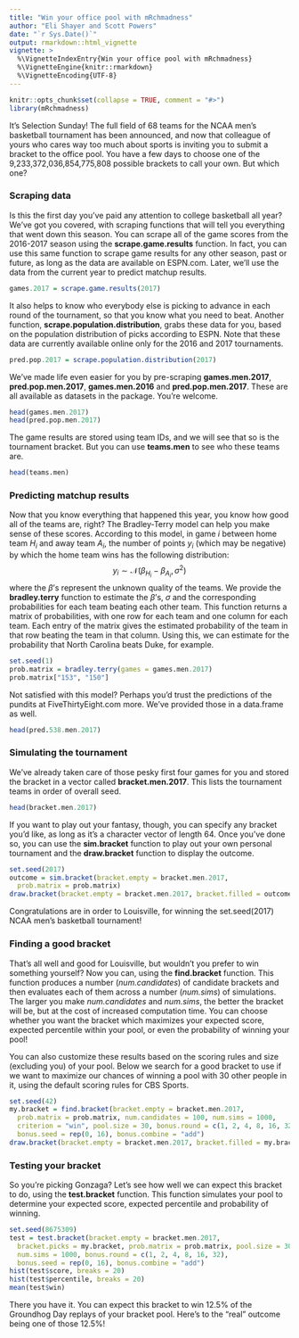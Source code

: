 ```yaml
---
title: "Win your office pool with mRchmadness"
author: "Eli Shayer and Scott Powers"
date: "`r Sys.Date()`"
output: rmarkdown::html_vignette
vignette: >
  %\VignetteIndexEntry{Win your office pool with mRchmadness}
  %\VignetteEngine{knitr::rmarkdown}
  %\VignetteEncoding{UTF-8}
---
```


```r
knitr::opts_chunk$set(collapse = TRUE, comment = "#>")
library(mRchmadness)
```

It's Selection Sunday! The full field of 68 teams for the NCAA men's basketball
tournament has been announced, and now that colleague of yours who cares way
too much about sports is inviting you to submit a bracket to the office pool.
You have a few days to choose one of the 9,233,372,036,854,775,808 possible
brackets to call your own. But which one?

### Scraping data

Is this the first day you've paid any attention to college basketball all year?
We've got you covered, with scraping functions that will tell you everything
that went down this season. You can scrape all of the game scores from the
2016-2017 season using the **scrape.game.results** function. In fact, you can
use this same function to scrape game results for any other season, past or
future, as long as the data are available on ESPN.com. Later, we'll use the
data from the current year to predict matchup results.

```r
games.2017 = scrape.game.results(2017)
```

It also helps to know who everybody else is picking to advance in each round of
the tournament, so that you know what you need to beat. Another function,
**scrape.population.distribution**, grabs these data for you, based on the
population distribution of picks according to ESPN. Note that these data are
currently available online only for the 2016 and 2017 tournaments.

```r
pred.pop.2017 = scrape.population.distribution(2017)
```

We've made life even easier for you by pre-scraping **games.men.2017**,
**pred.pop.men.2017**, **games.men.2016** and **pred.pop.men.2017**. These are
all available as datasets in the package. You're welcome.

```r
head(games.men.2017)
head(pred.pop.men.2017)
```

The game results are stored using team IDs, and we will see that so is the
tournament bracket. But you can use **teams.men** to see who these teams are.

```r
head(teams.men)
```

### Predicting matchup results

Now that you know everything that happened this year, you know how good all of
the teams are, right? The Bradley-Terry model can help you make sense of these
scores. According to this model, in game $i$ between home team $H_i$ and away
team $A_i$, the number of points $y_i$ (which may be negative) by which the
home team wins has the following distribution:
$$y_i\sim\mathcal N(\beta_{H_i} - \beta_{A_i}, \sigma^2)$$
where the $\beta$'s represent the unknown quality of the teams. We provide the
**bradley.terry** function to estimate the $\beta$'s, $\sigma$ and the
corresponding probabilities for each team beating each other team.  This
function returns a matrix of probabilities, with one row for each team and one
column for each team. Each entry of the matrix gives the estimated probability
of the team in that row beating the team in that column. Using this, we can
estimate for the probability that North Carolina beats Duke, for example.

```r
set.seed(1)
prob.matrix = bradley.terry(games = games.men.2017)
prob.matrix["153", "150"]
```

Not satisfied with this model? Perhaps you'd trust the predictions of the
pundits at FiveThirtyEight.com more. We've provided those in a data.frame as
well.

```r
head(pred.538.men.2017)
```

### Simulating the tournament

We've already taken care of those pesky first four games for you and stored the
bracket in a vector called **bracket.men.2017**. This lists the tournament
teams in order of overall seed.

```r
head(bracket.men.2017)
```

If you want to play out your fantasy, though, you can specify any bracket
you'd like, as long as it's a character vector of length 64. Once you've done
so, you can use the **sim.bracket** function to play out your own personal
tournament and the **draw.bracket** function to display the outcome.

```r
set.seed(2017)
outcome = sim.bracket(bracket.empty = bracket.men.2017,
  prob.matrix = prob.matrix)
draw.bracket(bracket.empty = bracket.men.2017, bracket.filled = outcome)
```

Congratulations are in order to Louisville, for winning the set.seed(2017) NCAA
men's basketball tournament!

### Finding a good bracket

That's all well and good for Louisville, but wouldn't you prefer to win
something yourself? Now you can, using the **find.bracket** function. This
function produces a number (*num.candidates*) of candidate brackets and then
evaluates each of them across a number (*num.sims*) of simulations. The larger
you make *num.candidates*  and *num.sims*, the better the bracket will be, but
at the cost of increased computation time. You can choose whether you want the
bracket which maximizes your expected score, expected percentile within your
pool, or even the probability of winning your pool!

You can also customize these results based on the scoring rules and size
(excluding you) of your pool. Below we search for a good bracket to use if we
want to maximize our chances of winning a pool with 30 other people in it,
using the default scoring rules for CBS Sports.

```r
set.seed(42)
my.bracket = find.bracket(bracket.empty = bracket.men.2017,
  prob.matrix = prob.matrix, num.candidates = 100, num.sims = 1000,
  criterion = "win", pool.size = 30, bonus.round = c(1, 2, 4, 8, 16, 32),
  bonus.seed = rep(0, 16), bonus.combine = "add")
draw.bracket(bracket.empty = bracket.men.2017, bracket.filled = my.bracket)
```

### Testing your bracket

So you're picking Gonzaga? Let's see how well we can expect this bracket to
do, using the **test.bracket** function. This function simulates your pool to
determine your expected score, expected percentile and probability of winning.

```r
set.seed(8675309)
test = test.bracket(bracket.empty = bracket.men.2017,
  bracket.picks = my.bracket, prob.matrix = prob.matrix, pool.size = 30,
  num.sims = 1000, bonus.round = c(1, 2, 4, 8, 16, 32),
  bonus.seed = rep(0, 16), bonus.combine = "add")
hist(test$score, breaks = 20)
hist(test$percentile, breaks = 20)
mean(test$win)
```

There you have it. You can expect this bracket to win 12.5% of the Groundhog
Day replays of your bracket pool. Here's to the "real" outcome being one of
those 12.5%!
